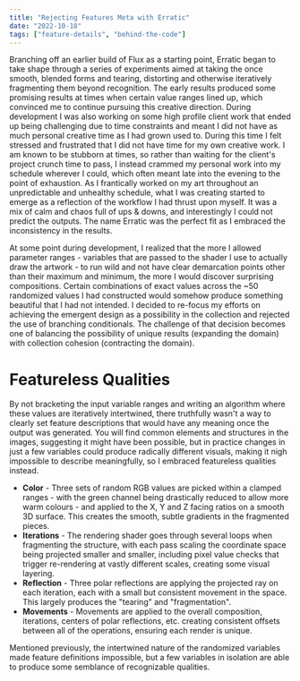 ```yaml
---
title: "Rejecting Features Meta with Erratic"
date: "2022-10-18"
tags: ["feature-details", "behind-the-code"]
---
```


Branching off an earlier build of Flux as a starting point, Erratic began to take shape through a series of experiments aimed at taking the once smooth, blended forms and tearing, distorting and otherwise iteratively fragmenting them beyond recognition. The early results produced some promising results at times when certain value ranges lined up, which convinced me to continue pursuing this creative direction. During development I was also working on some high profile client work that ended up being challenging due to time constraints and meant I did not have as much personal creative time as I had grown used to. During this time I felt stressed and frustrated that I did not have time for my own creative work. I am known to be stubborn at times, so rather than waiting for the client's project crunch time to pass, I instead crammed my personal work into my schedule wherever I could, which often meant late into the evening to the point of exhaustion. As I frantically worked on my art throughout an unpredictable and unhealthy schedule, what I was creating started to emerge as a reflection of the workflow I had thrust upon myself. It was a mix of calm and chaos full of ups & downs, and interestingly I could not predict the outputs. The name Erratic was the perfect fit as I embraced the inconsistency in the results.

<Grid cols={2} gap={6}>
    <ImageEmbed
        src="erratic-oob-A.jpg"
        alt="Erratic Out of Bounds A"
        width={1024}
        height={682}
        mode="grid-item"
        priority="true"
    />
    <ImageEmbed
        src="erratic-oob-B.jpg"
        alt="Erratic Out of Bounds B"
        width={1024}
        height={682}
        mode="grid-item"
        priority="true"
    />
</Grid>

At some point during development, I realized that the more I allowed parameter ranges - variables that are passed to the shader I use to actually draw the artwork - to run wild and not have clear demarcation points other than their maximum and minimum, the more I would discover surprising compositions. Certain combinations of exact values across the ~50 randomized values I had constructed would somehow produce something beautiful that I had not intended. I decided to re-focus my efforts on achieving the emergent design as a possibility in the collection and rejected the use of branching conditionals. The challenge of that decision becomes one of balancing the possibility of unique results (expanding the domain) with collection cohesion (contracting the domain).

# Featureless Qualities

By not bracketing the input variable ranges and writing an algorithm where these values are iteratively intertwined, there truthfully wasn't a way to clearly set feature descriptions that would have any meaning once the output was generated. You will find common elements and structures in the images, suggesting it might have been possible, but in practice changes in just a few variables could produce radically different visuals, making it nigh impossible to describe meaningfully, so I embraced featureless qualities instead.

-   **Color** - Three sets of random RGB values are picked within a clamped ranges - with the green channel being drastically reduced to allow more warm colours - and applied to the X, Y and Z facing ratios on a smooth 3D surface. This creates the smooth, subtle gradients in the fragmented pieces.
-   **Iterations** - The rendering shader goes through several loops when fragmenting the structure, with each pass scaling the coordinate space being projected smaller and smaller, including pixel value checks that trigger re-rendering at vastly different scales, creating some visual layering.
-   **Reflection** - Three polar reflections are applying the projected ray on each iteration, each with a small but consistent movement in the space. This largely produces the "tearing" and "fragmentation".
-   **Movements** - Movements are applied to the overall composition, iterations, centers of polar reflections, etc. creating consistent offsets between all of the operations, ensuring each render is unique.

Mentioned previously, the intertwined nature of the randomized variables made feature definitions impossible, but a few variables in isolation are able to produce some semblance of recognizable qualities.

<Grid cols={2} gap={6}>
    <ImageEmbed
        src="erratic-features-0.jpg"
        alt="Erratic Feature Twist"
        width={465}
        height={310}
        mode="grid-item"
        cardTitle="Twist"
        cardContent="camera facing coordinate twisting creates a vortex effect"
    />
    <ImageEmbed
        src="erratic-features-1.jpg"
        alt="Erratic Feature Zoom"
        width={465}
        height={310}
        mode="grid-item"
        cardTitle="Zoom"
        cardContent="adjusting the focal length narrows or widens view angle"
    />
    <ImageEmbed
        src="erratic-features-2.jpg"
        alt="Erratic Feature Iterations"
        width={465}
        height={310}
        mode="grid-item"
        cardTitle="Iterations"
        cardContent="repeating the algorithm in increasingly smaller scales"
    />
    <ImageEmbed
        src="erratic-features-3.jpg"
        alt="Erratic Feature Noise"
        width={465}
        height={310}
        mode="grid-item"
        cardTitle="Noise"
        cardContent="modifying the projected distance with perlin noise"
    />
    <ImageEmbed
        src="erratic-features-4.jpg"
        alt="Erratic Feature Warp"
        width={465}
        height={310}
        mode="grid-item"
        cardTitle="Warp"
        cardContent="adding to the projected distances along the z axis"
    />
    <ImageEmbed
        src="erratic-features-5.jpg"
        alt="Erratic Feature Distort"
        width={465}
        height={310}
        mode="grid-item"
        cardTitle="Distort"
        cardContent="adding to the projected distances along the x/y axis"
    />
</Grid>
